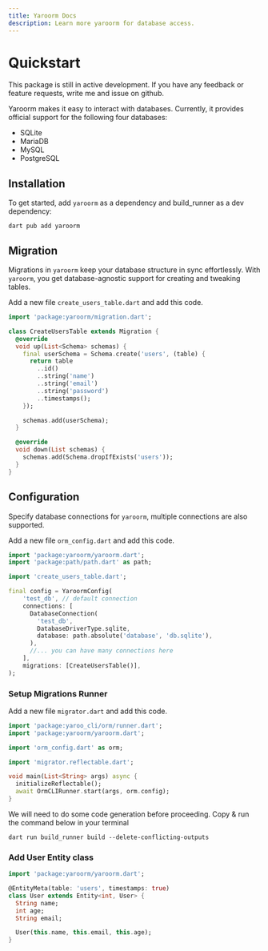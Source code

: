 ```yaml
---
title: Yaroorm Docs
description: Learn more yaroorm for database access.
---
```


# Quickstart

<Info>This package is still in active development. If you have any feedback or feature requests, write me and issue on github.</Info>

Yaroorm makes it easy to interact with databases. Currently, it provides official support for the following four databases:

- SQLite
- MariaDB
- MySQL
- PostgreSQL

## Installation

To get started, add `yaroorm` as a dependency and build_runner as a dev dependency:

```shell
dart pub add yaroorm
```

## Migration

Migrations in `yaroorm` keep your database structure in sync effortlessly. With `yaroorm`, you get database-agnostic support for creating and tweaking tables.

Add a new file `create_users_table.dart` and add this code. 

```dart
import 'package:yaroorm/migration.dart';

class CreateUsersTable extends Migration {
  @override
  void up(List<Schema> schemas) {
    final userSchema = Schema.create('users', (table) {
      return table
        ..id()
        ..string('name')
        ..string('email')
        ..string('password')
        ..timestamps();
    });

    schemas.add(userSchema);
  }

  @override
  void down(List schemas) {
    schemas.add(Schema.dropIfExists('users'));
  }
}
```

## Configuration

Specify database connections for `yaroorm`, multiple connections are also supported.

Add a new file `orm_config.dart` and add this code. 

```dart
import 'package:yaroorm/yaroorm.dart';
import 'package:path/path.dart' as path;

import 'create_users_table.dart';

final config = YaroormConfig(
    'test_db', // default connection
    connections: [
      DatabaseConnection(
        'test_db',
        DatabaseDriverType.sqlite,
        database: path.absolute('database', 'db.sqlite'),
      ),
      //... you can have many connections here
    ],
    migrations: [CreateUsersTable()],
);
```
### Setup Migrations Runner

Add a new file `migrator.dart` and add this code. 

```dart
import 'package:yaroo_cli/orm/runner.dart';
import 'package:yaroorm/yaroorm.dart';

import 'orm_config.dart' as orm;

import 'migrator.reflectable.dart';

void main(List<String> args) async {
  initializeReflectable();
  await OrmCLIRunner.start(args, orm.config);
}
```

We will need to do some code generation before proceeding. Copy & run the command below in your terminal

```shell
dart run build_runner build --delete-conflicting-outputs
```

### Add User Entity class

```dart
import 'package:yaroorm/yaroorm.dart';

@EntityMeta(table: 'users', timestamps: true)
class User extends Entity<int, User> {
  String name;
  int age;
  String email;

  User(this.name, this.email, this.age);
}
```